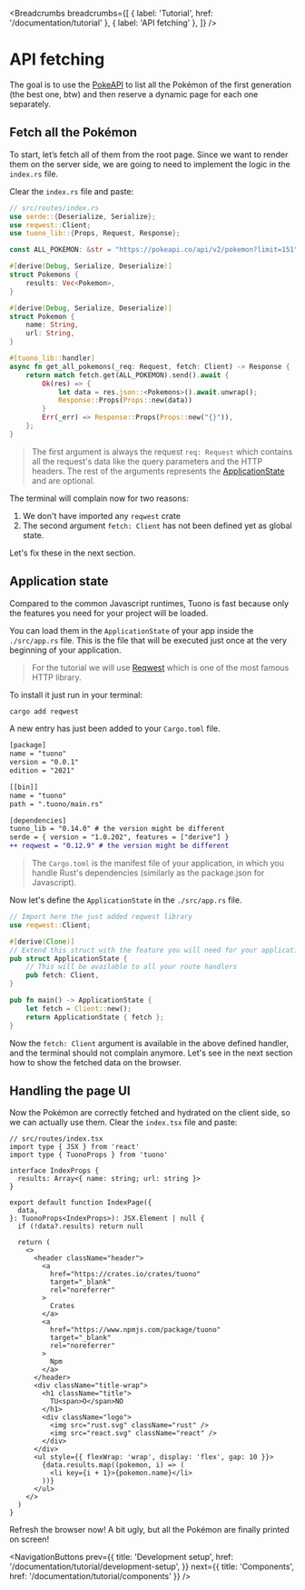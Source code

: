 
<MetaTags
  title="Tuono - API fetching"
  canonical="https://tuono.dev/documentation/tutorial/api-fetching"
  description="Learn how to fetch remote APIs on the backend"
/>


<Breadcrumbs
  breadcrumbs={[
    { label: 'Tutorial', href: '/documentation/tutorial' },
    { label: 'API fetching' },
  ]}
/>

# API fetching

The goal is to use the [PokeAPI](https://pokeapi.co/docs/v2) to list all the Pokémon of the first generation (the best one, btw) and then reserve a dynamic page for each one separately.

## Fetch all the Pokémon

To start, let’s fetch all of them from the root page. Since we want to render them on the server side, we are going to need to implement the logic in the `index.rs` file.

Clear the `index.rs` file and paste:

```rust
// src/routes/index.rs
use serde::{Deserialize, Serialize};
use reqwest::Client;
use tuono_lib::{Props, Request, Response};

const ALL_POKEMON: &str = "https://pokeapi.co/api/v2/pokemon?limit=151";

#[derive(Debug, Serialize, Deserialize)]
struct Pokemons {
    results: Vec<Pokemon>,
}

#[derive(Debug, Serialize, Deserialize)]
struct Pokemon {
    name: String,
    url: String,
}

#[tuono_lib::handler]
async fn get_all_pokemons(_req: Request, fetch: Client) -> Response {
    return match fetch.get(ALL_POKEMON).send().await {
        Ok(res) => {
            let data = res.json::<Pokemons>().await.unwrap();
            Response::Props(Props::new(data))
        }
        Err(_err) => Response::Props(Props::new("{}")),
    };
}
```

> The first argument is always the request `req: Request` which contains all the request's data like the query parameters and the HTTP headers.
> The rest of the arguments represents the [ApplicationState](/documentation/application-state) and are optional.

The terminal will complain now for two reasons:

1. We don't have imported any `reqwest` crate
2. The second argument `fetch: Client` has not been defined yet as global state.

Let's fix these in the next section.

## Application state

Compared to the common Javascript runtimes, Tuono is fast because only the features you need for your project will be loaded.

You can load them in the `ApplicationState` of your app inside the `./src/app.rs` file. This is the file that will be executed just once at the very beginning of your application.

> For the tutorial we will use [Reqwest](https://docs.rs/reqwest/latest/reqwest/) which is one of the most famous HTTP library.

To install it just run in your terminal:

```bash
cargo add reqwest
```

A new entry has just been added to your `Cargo.toml` file.

```diff
[package]
name = "tuono"
version = "0.0.1"
edition = "2021"

[[bin]]
name = "tuono"
path = ".tuono/main.rs"

[dependencies]
tuono_lib = "0.14.0" # the version might be different
serde = { version = "1.0.202", features = ["derive"] }
++ reqwest = "0.12.9" # the version might be different
```

> The `Cargo.toml` is the manifest file of your application, in which you handle Rust's dependencies
> (similarly as the package.json for Javascript).

Now let's define the `ApplicationState` in the `./src/app.rs` file.

```rs
// Import here the just added reqwest library
use reqwest::Client;

#[derive(Clone)]
// Extend this struct with the feature you will need for your application
pub struct ApplicationState {
    // This will be available to all your route handlers
    pub fetch: Client,
}

pub fn main() -> ApplicationState {
    let fetch = Client::new();
    return ApplicationState { fetch };
}
```

Now the `fetch: Client` argument is available in the above defined handler, and the terminal should not complain anymore.
Let's see in the next section how to show the fetched data on the browser.

## Handling the page UI

Now the Pokémon are correctly fetched and hydrated on the client side, so we can actually use them. Clear the `index.tsx` file and paste:

```tsx
// src/routes/index.tsx
import type { JSX } from 'react'
import type { TuonoProps } from 'tuono'

interface IndexProps {
  results: Array<{ name: string; url: string }>
}

export default function IndexPage({
  data,
}: TuonoProps<IndexProps>): JSX.Element | null {
  if (!data?.results) return null

  return (
    <>
      <header className="header">
        <a
          href="https://crates.io/crates/tuono"
          target="_blank"
          rel="noreferrer"
        >
          Crates
        </a>
        <a
          href="https://www.npmjs.com/package/tuono"
          target="_blank"
          rel="noreferrer"
        >
          Npm
        </a>
      </header>
      <div className="title-wrap">
        <h1 className="title">
          TU<span>O</span>NO
        </h1>
        <div className="logo">
          <img src="rust.svg" className="rust" />
          <img src="react.svg" className="react" />
        </div>
      </div>
      <ul style={{ flexWrap: 'wrap', display: 'flex', gap: 10 }}>
        {data.results.map((pokemon, i) => (
          <li key={i + 1}>{pokemon.name}</li>
        ))}
      </ul>
    </>
  )
}
```

Refresh the browser now! A bit ugly, but all the Pokémon are finally printed on screen!


<NavigationButtons
  prev={{
    title: 'Development setup',
    href: '/documentation/tutorial/development-setup',
  }}
  next={{ title: 'Components', href: '/documentation/tutorial/components' }}
/>
